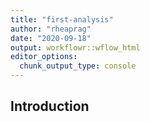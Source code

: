 ```yaml
---
title: "first-analysis"
author: "rheaprag"
date: "2020-09-18"
output: workflowr::wflow_html
editor_options:
  chunk_output_type: console
---
```


## Introduction
